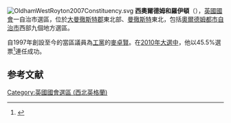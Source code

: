 [[File:OldhamWestRoyton2007Constituency.svg|right]]
'''西奧爾德姆和羅伊頓 '''（{{lang-en|Oldham West and Royton}}），[[英國|英國]][[英國國會|國會]]一自治市選區，位於[[大曼徹斯特郡|大曼徹斯特郡]]東北部、[[曼徹斯特|曼徹斯特]]東北，包括[[奧爾德姆都市自治市|奧爾德姆都市自治市]]西部九個地方選區。

自1997年創設至今的當區議員為[[工黨_(英國)|工黨]]的[[麥卓賢|麥卓賢]]。在[[2010年英國大選|2010年大選中]]，他以45.5%選票<ref name="">{{cite news
|publisher=[[英國廣播公司|英國廣播公司]]
|date=2010年5月7日
|title=Election 2010/Constituency/Oldham West & Royton
|url=http://news.bbc.co.uk/1/shared/election2010/results/constituency/d45.stm
|accessdate=2010年10月19日
|archive-date=2017年9月6日
|archive-url=https://web.archive.org/web/20170906195547/http://news.bbc.co.uk/1/shared/election2010/results/constituency/d45.stm
|dead-url=no
}}</ref>連任成功。

==参考文献==
<div class="references-small">
<references></references>
</div>

{{DEFAULTSORT:Oldham West and Royton (UK Parliament constituency)}}
[[Category:英國國會選區_(西北英格蘭)|Category:英國國會選區 (西北英格蘭)]]